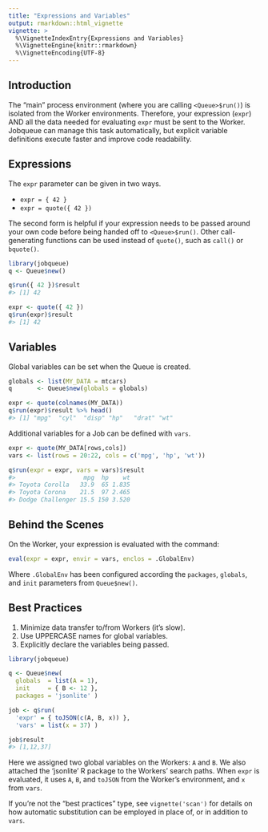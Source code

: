 ```yaml
---
title: "Expressions and Variables"
output: rmarkdown::html_vignette
vignette: >
  %\VignetteIndexEntry{Expressions and Variables}
  %\VignetteEngine{knitr::rmarkdown}
  %\VignetteEncoding{UTF-8}
---
```




## Introduction

The "main" process environment (where you are calling `<Queue>$run()`) is isolated from the 
Worker environments. Therefore, your expression (`expr`) AND all the data needed for evaluating 
`expr` must be sent to the Worker. Jobqueue can manage this task automatically, but explicit
variable definitions execute faster and improve code readability.


## Expressions

The `expr` parameter can be given in two ways.

  * `expr = { 42 }`
  * `expr = quote({ 42 })`

The second form is helpful if your expression needs to be passed around your own
code before being handed off to `<Queue>$run()`. Other call-generating functions 
can be used instead of `quote()`, such as `call()` or `bquote()`.

```r
library(jobqueue)
q <- Queue$new()

q$run({ 42 })$result
#> [1] 42

expr <- quote({ 42 })
q$run(expr)$result
#> [1] 42
```


## Variables

Global variables can be set when the Queue is created.

```r
globals <- list(MY_DATA = mtcars)
q       <- Queue$new(globals = globals)

expr <- quote(colnames(MY_DATA))
q$run(expr)$result %>% head()
#> [1] "mpg"  "cyl"  "disp" "hp"   "drat" "wt"
```

Additional variables for a Job can be defined with `vars`.

```r
expr <- quote(MY_DATA[rows,cols])
vars <- list(rows = 20:22, cols = c('mpg', 'hp', 'wt'))

q$run(expr = expr, vars = vars)$result
#>                   mpg  hp    wt
#> Toyota Corolla   33.9  65 1.835
#> Toyota Corona    21.5  97 2.465
#> Dodge Challenger 15.5 150 3.520
```



## Behind the Scenes

On the Worker, your expression is evaluated with the command:

```r
eval(expr = expr, envir = vars, enclos = .GlobalEnv)
```

Where `.GlobalEnv` has been configured according the `packages`, `globals`, and `init` parameters from `Queue$new()`.



## Best Practices

1. Minimize data transfer to/from Workers (it's slow).
2. Use UPPERCASE names for global variables.
3. Explicitly declare the variables being passed.

```r
library(jobqueue)

q <- Queue$new(
  globals  = list(A = 1),
  init     = { B <- 12 },
  packages = 'jsonlite' )

job <- q$run(
  'expr' = { toJSON(c(A, B, x)) }, 
  'vars' = list(x = 37) )

job$result
#> [1,12,37]
```

Here we assigned two global variables on the Workers: `A` and `B`. We also 
attached the 'jsonlite' R package to the Workers' search paths. When `expr` is 
evaluated, it uses `A`, `B`, and `toJSON` from the Worker's environment, and 
`x` from `vars`.

If you're not the "best practices" type, see `vignette('scan')` for details on 
how automatic substitution can be employed in place of, or in addition to 
`vars`.
